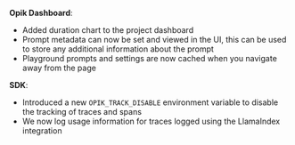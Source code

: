 **Opik Dashboard**:

- Added duration chart to the project dashboard
- Prompt metadata can now be set and viewed in the UI, this can be used to store any additional information about the prompt
- Playground prompts and settings are now cached when you navigate away from the page

**SDK**:

- Introduced a new `OPIK_TRACK_DISABLE` environment variable to disable the tracking of traces and spans
- We now log usage information for traces logged using the LlamaIndex integration
